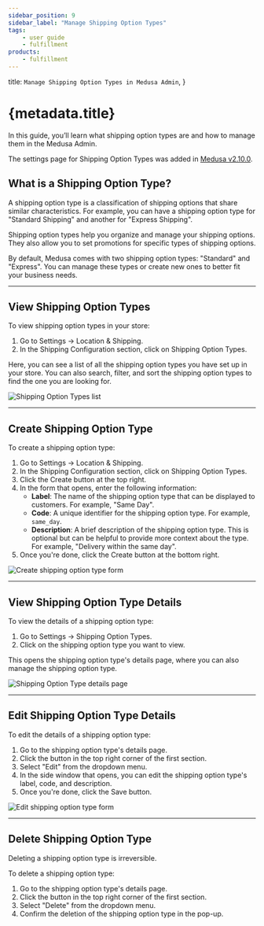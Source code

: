 ```yaml
---
sidebar_position: 9
sidebar_label: "Manage Shipping Option Types"
tags:
    - user guide
    - fulfillment
products:
    - fulfillment
---
```



  title: `Manage Shipping Option Types in Medusa Admin`,
}

# {metadata.title}

In this guide, you’ll learn what shipping option types are and how to manage them in the Medusa Admin.

<Note>

The settings page for Shipping Option Types was added in [Medusa v2.10.0](https://github.com/medusajs/medusa/releases/tag/v2.10.0).

</Note>

## What is a Shipping Option Type?

A shipping option type is a classification of shipping options that share similar characteristics. For example, you can have a shipping option type for "Standard Shipping" and another for "Express Shipping".

Shipping option types help you organize and manage your shipping options. They also allow you to set promotions for specific types of shipping options.

By default, Medusa comes with two shipping option types: "Standard" and "Express". You can manage these types or create new ones to better fit your business needs.

---

## View Shipping Option Types

To view shipping option types in your store:

1. Go to Settings → Location & Shipping.
2. In the Shipping Configuration section, click on Shipping Option Types.

Here, you can see a list of all the shipping option types you have set up in your store. You can also search, filter, and sort the shipping option types to find the one you are looking for.

![Shipping Option Types list](https://res.cloudinary.com/dza7lstvk/image/upload/v1756371450/User%20Guide/CleanShot_2025-08-28_at_11.57.16_2x_utjzqs.png)

---

## Create Shipping Option Type

To create a shipping option type:

1. Go to Settings → Location & Shipping.
2. In the Shipping Configuration section, click on Shipping Option Types.
3. Click the Create button at the top right.
4. In the form that opens, enter the following information:
    - **Label**: The name of the shipping option type that can be displayed to customers. For example, "Same Day".
    - **Code**: A unique identifier for the shipping option type. For example, `same_day`.
    - **Description**: A brief description of the shipping option type. This is optional but can be helpful to provide more context about the type. For example, "Delivery within the same day".
5. Once you're done, click the Create button at the bottom right.

![Create shipping option type form](https://res.cloudinary.com/dza7lstvk/image/upload/v1756371811/User%20Guide/CleanShot_2025-08-28_at_12.02.05_2x_fg66gh.png)

---

## View Shipping Option Type Details

To view the details of a shipping option type:

1. Go to Settings → Shipping Option Types.
2. Click on the shipping option type you want to view.

This opens the shipping option type's details page, where you can also manage the shipping option type.

![Shipping Option Type details page](https://res.cloudinary.com/dza7lstvk/image/upload/v1756371925/User%20Guide/CleanShot_2025-08-28_at_12.05.14_2x_se4xzx.png)

---

## Edit Shipping Option Type Details

To edit the details of a shipping option type:

1. Go to the shipping option type's details page.
2. Click the <InlineIcon Icon={EllipsisHorizontal} alt="three-dots" /> button in the top right corner of the first section.
3. Select "Edit" from the dropdown menu.
4. In the side window that opens, you can edit the shipping option type's label, code, and description.
5. Once you're done, click the Save button.

![Edit shipping option type form](https://res.cloudinary.com/dza7lstvk/image/upload/v1756372034/User%20Guide/CleanShot_2025-08-28_at_12.07.01_2x_xqk3vk.png)

---

## Delete Shipping Option Type

<Note type="warning">

Deleting a shipping option type is irreversible.

</Note>

To delete a shipping option type:

1. Go to the shipping option type's details page.
2. Click the <InlineIcon Icon={EllipsisHorizontal} alt="three-dots" /> button in the top right corner of the first section.
3. Select "Delete" from the dropdown menu.
4. Confirm the deletion of the shipping option type in the pop-up.
